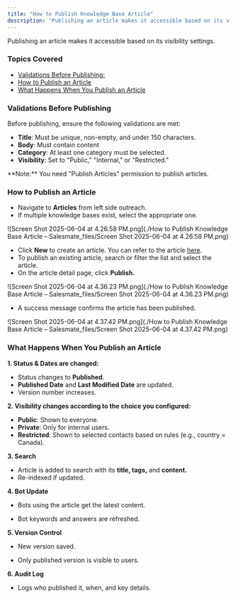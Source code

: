 ```yaml
---
title: "How to Publish Knowledge Base Article"
description: "Publishing an article makes it accessible based on its visibility settings...."
---
```


Publishing an article makes it accessible based on its visibility settings.

### Topics Covered

*   [Validations Before Publishing:](https://support.salesmate.io/hc/en-us/articles/44524680572697-How-to-Publish-Knowledge-Base-Article#h_01JW673YWDGZMAV47FF76KPGQJ)
*   [How to Publish an Article](https://support.salesmate.io/hc/en-us/articles/44524680572697-How-to-Publish-Knowledge-Base-Article#h_01JPRSB0H9YJN5M5BM0YW1B7Q8)
*   [What Happens When You Publish an Article](https://support.salesmate.io/hc/en-us/articles/44524680572697-How-to-Publish-Knowledge-Base-Article#h_01JW672QQ2AHF3467PR2RKBT3X)

### Validations Before Publishing

Before publishing, ensure the following validations are met:

*   **Title**: Must be unique, non-empty, and under 150 characters.
*   **Body**: Must contain content
*   **Category**: At least one category must be selected.
*   **Visibility**: Set to "Public," "Internal," or "Restricted."

<Note>
**Note:** You need "Publish Articles" permission to publish articles.
</Note>

### How to Publish an Article

*   Navigate to **Articles** from left side outreach. 
*   If multiple knowledge bases exist, select the appropriate one.

![Screen Shot 2025-06-04 at 4.26.58 PM.png](./How to Publish Knowledge Base Article – Salesmate_files/Screen Shot 2025-06-04 at 4.26.58 PM.png)

*   Click **New** to create an article. You can refer to the article [here](https://support.salesmate.io/hc/en-us/articles/44524627800729).
*   To publish an existing article, search or filter the list and select the article.
*   On the article detail page, click **Publish.**

![Screen Shot 2025-06-04 at 4.36.23 PM.png](./How to Publish Knowledge Base Article – Salesmate_files/Screen Shot 2025-06-04 at 4.36.23 PM.png)

*   A success message confirms the article has been published.

![Screen Shot 2025-06-04 at 4.37.42 PM.png](./How to Publish Knowledge Base Article – Salesmate_files/Screen Shot 2025-06-04 at 4.37.42 PM.png)

### What Happens When You Publish an Article

**1\. Status & Dates are changed:** 

*   Status changes to **Published**.
*   **Published Date** and **Last Modified Date** are updated.
*   Version number increases.
    

**2\. Visibility changes according to the choice you configured:**

*   **Public**: Shown to everyone.
*   **Private**: Only for internal users.
*   **Restricted**: Shown to selected contacts based on rules (e.g., country = Canada).

**3\. Search**

*   Article is added to search with its **title, tags,** and **content.**
*   Re-indexed if updated.

**4\. Bot Update**

*   Bots using the article get the latest content.
    
*   Bot keywords and answers are refreshed.
    

**5\. Version Control**

*   New version saved.
    
*   Only published version is visible to users.
    

**6\. Audit Log**

*   Logs who published it, when, and key details.